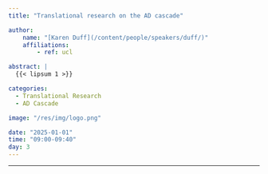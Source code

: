 ```yaml
---
title: "Translational research on the AD cascade"

author:
    name: "[Karen Duff](/content/people/speakers/duff/)"
    affiliations:
        - ref: ucl

abstract: |
  {{< lipsum 1 >}}

categories:
  - Translational Research
  - AD Cascade

image: "/res/img/logo.png"

date: "2025-01-01"
time: "09:00-09:40"
day: 3
---
```


***

<object data="/res/quarto.pdf" type="application/pdf" width="100%" height="600">
</object> 